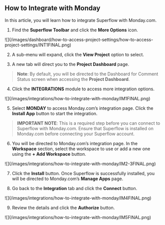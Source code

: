 ## How to Integrate with Monday

In this article, you will learn how to integrate Superflow with Monday.com.

1. Find the **Superflow Toolbar** and click the **More Options** icon.

<Frame>
![](/images/dashboard/how-to-access-project-settings/how-to-access-project-settings/INT1FINAL.png)
</Frame>

2. A sub-menu will expand, click the **View Project** option to select.

3. A new tab will direct you to the **Project Dashboard** page.

> **Note**: By default, you will be directed to the Dashboard for Comment Status screen when accessing the **Project Dashboard**.

4. Click the **INTEGRATIONS** module to access more integration options.

<Frame>
![](/images/integrations/how-to-integrate-with-monday/IM1FINAL.png)
</Frame>

5. Select **MONDAY** to access Monday.com’s integration page. Click the **Install App** button to start the integration.

> **IMPORTANT NOTE**: This is a required step before you can connect to Superflow with Monday.com. Ensure that Superflow is installed on Monday.com before connecting your Superflow account.

6. You will be directed to Monday.com’s integration page. In the **Workspace** section, select the workspace to use or add a new one using the **+ Add Workspace** button.

<Frame>
![](/images/integrations/how-to-integrate-with-monday/IM2-3FINAL.png)
</Frame>

7. Click the **Install** button. Once Superflow is successfully installed, you will be directed to Monday.com’s **Manage Apps** page.

8. Go back to the **Integration** tab and click the **Connect** button.

<Frame>
![](/images/integrations/how-to-integrate-with-monday/IM4FINAL.png)
</Frame>

9. Review the details and click the **Authorize** button.

<Frame>
![](/images/integrations/how-to-integrate-with-monday/IM5FINAL.png)
</Frame>




